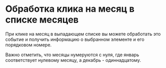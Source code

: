 # Обработка клика на месяц в списке месяцев

При клике на месяц в выпадающем списке вы можете обработать это событие и получить информацию о выбранном элементе и его порядковом номере.

Важно отметить, что месяцы нумеруются с нуля, где январь соответствует нулевому месяцу, а декабрь - одиннадцатому.

<Sandbox example="action-handlers-click-on-a-month-in-the-month-selection" />
